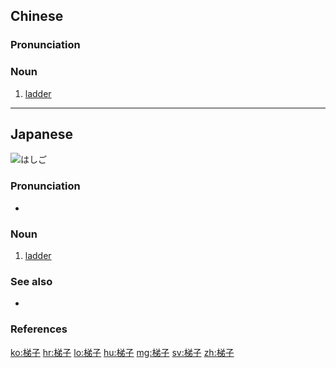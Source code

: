==Chinese==
{{zh-forms}}

===Pronunciation===
{{zh-pron
|m=tīzi
|cat=n
}}

===Noun===
{{zh-noun}}

# [[ladder]] {{zh-mw|m:架}}

----

==Japanese==
[[Image:Pommon-leiter2.jpg|thumb|はしご]]
{{ja-kanjitab|梯|子}}

===Pronunciation===
* {{ja-pron|はしご|acc=0|acc_ref=NHK}}

===Noun===
{{ja-noun|はしご}}

# [[ladder]]
#: {{ja-usex|'''はしご'''を使って塀に登った。|'''はしご''' を つかって へい に のぼった。|We used the '''ladder''' to climb over the fence.}}

===See also===
* {{pedialite|lang=ja}}

===References===
<references/>

[[ko:梯子]]
[[hr:梯子]]
[[lo:梯子]]
[[hu:梯子]]
[[mg:梯子]]
[[sv:梯子]]
[[zh:梯子]]